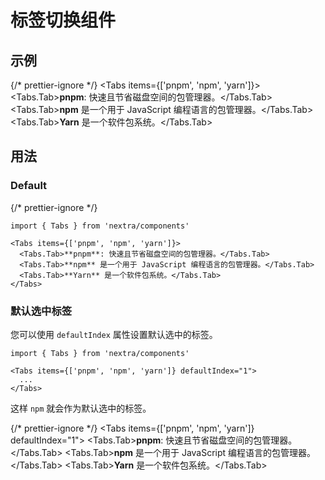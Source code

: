 # 标签切换组件

## 示例


{/* prettier-ignore */}
<Tabs items={['pnpm', 'npm', 'yarn']}>
  <Tabs.Tab>**pnpm**: 快速且节省磁盘空间的包管理器。</Tabs.Tab>
  <Tabs.Tab>**npm** 是一个用于 JavaScript 编程语言的包管理器。</Tabs.Tab>
  <Tabs.Tab>**Yarn** 是一个软件包系统。</Tabs.Tab>
</Tabs>

## 用法

### Default

{/* prettier-ignore */}
```mdx
import { Tabs } from 'nextra/components'

<Tabs items={['pnpm', 'npm', 'yarn']}>
  <Tabs.Tab>**pnpm**: 快速且节省磁盘空间的包管理器。</Tabs.Tab>
  <Tabs.Tab>**npm** 是一个用于 JavaScript 编程语言的包管理器。</Tabs.Tab>
  <Tabs.Tab>**Yarn** 是一个软件包系统。</Tabs.Tab>
</Tabs>
```

### 默认选中标签

您可以使用 `defaultIndex` 属性设置默认选中的标签。

```mdx /defaultIndex="1"/
import { Tabs } from 'nextra/components'

<Tabs items={['pnpm', 'npm', 'yarn']} defaultIndex="1">
  ...
</Tabs>
```

这样 `npm` 就会作为默认选中的标签。

{/* prettier-ignore */}
<Tabs items={['pnpm', 'npm', 'yarn']} defaultIndex="1">
  <Tabs.Tab>**pnpm**: 快速且节省磁盘空间的包管理器。</Tabs.Tab>
  <Tabs.Tab>**npm** 是一个用于 JavaScript 编程语言的包管理器。</Tabs.Tab>
  <Tabs.Tab>**Yarn** 是一个软件包系统。</Tabs.Tab>
</Tabs>
